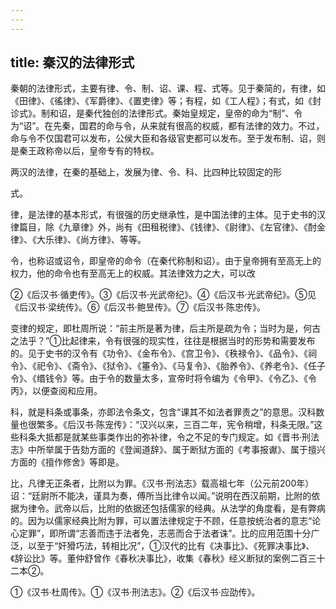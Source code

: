 ```yaml
---
---
---
```

title: 秦汉的法律形式
---



秦朝的法律形式，主要有律、令、制、诏、课、程、式等。见于秦简的，有律，如《田律》、《徭律》、《军爵律》、《置吏律》等；有程，如《工人程》；有式，如《封诊式》。制和诏，是秦代独创的法律形式。秦始皇规定，皇帝的命为“制”、令为“诏”。在先秦，国君的命与令，从来就有很高的权威，都有法律的效力。不过，命与令不仅国君可以发布，公侯大臣和各级官吏都可以发布。至于发布制、诏，则是秦王政称帝以后，皇帝专有的特权。

两汉的法律，在秦的基础上，发展为律、令、科、比四种比较固定的形

式。

律，是法律的基本形式，有很强的历史继承性，是中国法律的主体。见于史书的汉律篇目，除《九章律》外，尚有《田租税律》、《钱律》、《尉律》、《左官律》、《酎金律》、《大乐律》、《尚方律》、等等。

令，也称诏或诏令，即皇帝的命令（在秦代称制和诏）。由于皇帝拥有至高无上的权力，他的命令也有至高无上的权威。其法律效力之大，可以改

②《后汉书·循吏传》。③《后汉书·光武帝纪》。④《后汉书·光武帝纪》。⑤见《后汉书·梁统传》。⑥《后汉书·鲍昱传》。⑦《后汉书·陈忠传》。

变律的规定，即杜周所说：“前主所是著为律，后主所是疏为令；当时为是，何古之法乎？”①比起律来，令有很强的现实性，往往是根据当时的形势和需要发布的。见于史书的汉令有《功令》、《金布令》、《宫卫令》、《秩禄令》、《品令》、《祠令》、《祀令》、《斋令》、《狱令》、《箠令》、《马复令》、《胎养令》、《养老令》、《任子令》、《缗钱令》等。由于令的数量太多，宣帝时将令编为《令甲》、《令乙》、《令丙》，以便查阅和应用。

科，就是科条或事条，亦即法令条文，包含“课其不如法者罪责之”的意思。汉科数量也很繁多。《后汉书·陈宠传》：“汉兴以来，三百二年，宪令稍增，科条无限。”这些科条大抵都是就某些事类作出的弥补律，令之不足的专门规定。如《晋书·刑法志》中所举属于告劾方面的《登闻道辞》、属于断狱方面的《考事报谳》、属于擅兴方面的《擅作修舍》等即是。

比，凡律无正条者，比附以为罪。《汉书·刑法志》载高祖七年（公元前200年）诏：“廷尉所不能决，谨具为奏，傅所当比律令以闻。”说明在西汉前期，比附的依据为律令。武帝以后，比附的依据还包括儒家的经典。从法学的角度看，是有弊病的。因为以儒家经典比附为罪，可以置法律规定于不顾，任意按统治者的意志“论心定罪”，即所谓“志善而违于法者免，志恶而合于法者诛”。比的应用范围十分广泛，以至于“奸猾巧法，转相比况”，①汉代的比有《决事比》、《死罪决事比》、《辞讼比》等。董仲舒曾作《春秋决事比》，收集《春秋》经义断狱的案例二百三十二本②。

①《汉书·杜周传》。①《汉书·刑法志》。②《后汉书·应劭传》。